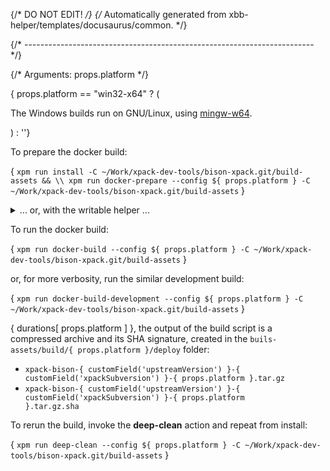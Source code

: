 {/* DO NOT EDIT! */}
{/* Automatically generated from xbb-helper/templates/docusaurus/common. */}



{/* ------------------------------------------------------------------------ */}

{/* Arguments: props.platform */}

{ props.platform == "win32-x64" ? ( <p>The Windows builds run on GNU/Linux, using <a href="https://mingw-w64.org">mingw-w64</a>.</p> ) : ''}

To prepare the docker build:

<CodeBlock language="sh"> {
`xpm run install -C ~/Work/xpack-dev-tools/bison-xpack.git/build-assets && \\
xpm run docker-prepare --config ${ props.platform } -C ~/Work/xpack-dev-tools/bison-xpack.git/build-assets`
} </CodeBlock>

<details>
<summary>... or, with the writable helper ...</summary>

<CodeBlock language="sh"> {
`xpm run install -C ~/Work/xpack-dev-tools/bison-xpack.git/build-assets && \\
xpm run link-deps -C ~/Work/xpack-dev-tools/bison-xpack.git/build-assets && \\
xpm run docker-prepare --config ${ props.platform } -C ~/Work/xpack-dev-tools/bison-xpack.git/build-assets && \\
xpm run docker-link-deps --config ${ props.platform } -C ~/Work/xpack-dev-tools/bison-xpack.git/build-assets`
} </CodeBlock>

</details>

To run the docker build:

<CodeBlock language="sh"> {
`xpm run docker-build --config ${ props.platform } -C ~/Work/xpack-dev-tools/bison-xpack.git/build-assets`
} </CodeBlock>

or, for more verbosity, run the similar development build:

<CodeBlock language="sh"> {
`xpm run docker-build-development --config ${ props.platform } -C ~/Work/xpack-dev-tools/bison-xpack.git/build-assets`
} </CodeBlock>

{ durations[ props.platform ] }, the output of the build script is a compressed
archive and its SHA signature, created in
the <code>buils-assets/build/{ props.platform }/deploy</code> folder:

* <code>xpack-bison-{ customField('upstreamVersion') }-{ customField('xpackSubversion') }-{ props.platform }.tar.gz</code>
* <code>xpack-bison-{ customField('upstreamVersion') }-{ customField('xpackSubversion') }-{ props.platform }.tar.gz.sha</code>

To rerun the build, invoke the **deep-clean** action and repeat from install:

<CodeBlock language="sh"> {
`xpm run deep-clean --config ${ props.platform } -C ~/Work/xpack-dev-tools/bison-xpack.git/build-assets`
} </CodeBlock>
